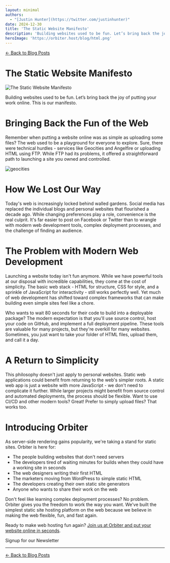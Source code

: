 ```yaml
---
layout: minimal
authors:
  - "[Justin Hunter](https://twitter.com/justinhunter)"
date: 2024-12-30
title: 'The Static Website Manifesto'
description: 'Building websites used to be fun. Let’s bring back the joy of putting your work online. This is our manifesto.'
heroImage: 'https://orbiter.host/blog/html.png'
---
```



[← Back to Blog Posts](/blog)

# The Static Website Manifesto

![The Static Website Manifesto](https://orbiter.host/blog/html.png)

Building websites used to be fun. Let’s bring back the joy of putting your work online. This is our manifesto.

# Bringing Back the Fun of the Web

Remember when putting a website online was as simple as uploading some files? The web used to be a playground for everyone to explore. Sure, there were technical hurdles - services like Geocities and Angelfire or uploading HTML using FTP. While FTP had its problems, it offered a straightforward path to launching a site you owned and controlled.

![geocities](https://justin.mypinata.cloud/ipfs/bafybeiauysgtctw2vl56zzsigcamw7g2qet64o73msxqtyv7kuuh4b64bm)

# How We Lost Our Way

Today's web is increasingly locked behind walled gardens. Social media has replaced the individual blogs and personal websites that flourished a decade ago. While changing preferences play a role, convenience is the real culprit. It's far easier to post on Facebook or Twitter than to wrangle with modern web development tools, complex deployment processes, and the challenge of finding an audience.

# The Problem with Modern Web Development

Launching a website today isn't fun anymore. While we have powerful tools at our disposal with incredible capabilities, they come at the cost of simplicity. The basic web stack - HTML for structure, CSS for style, and a sprinkle of JavaScript for interactivity - still works perfectly well. Yet much of web development has shifted toward complex frameworks that can make building even simple sites feel like a chore.

Who wants to wait 80 seconds for their code to build into a deployable package? The modern expectation is that you'll use source control, host your code on GitHub, and implement a full deployment pipeline. These tools are valuable for many projects, but they're overkill for many websites. Sometimes, you just want to take your folder of HTML files, upload them, and call it a day.

# A Return to Simplicity

This philosophy doesn't just apply to personal websites. Static web applications could benefit from returning to the web's simpler roots. A static web app is just a website with more JavaScript - we don't need to complicate it further. While larger projects might benefit from source control and automated deployments, the process should be flexible. Want to use CI/CD and other modern tools? Great! Prefer to simply upload files? That works too.

# Introducing Orbiter

As server-side rendering gains popularity, we're taking a stand for static sites. Orbiter is here for:

*   The people building websites that don't need servers
*   The developers tired of waiting minutes for builds when they could have a working site in seconds
*   The web designers writing their first HTML
*   The marketers moving from WordPress to simple static HTML
*   The developers creating their own static site generators
*   Anyone who wants to share their work on the web

Don't feel like learning complex deployment processes? No problem. Orbiter gives you the freedom to work the way you want. We've built the simplest static site hosting platform on the web because we believe in making the web flexible, fun, and fast again.

Ready to make web hosting fun again? [Join us at Orbiter and put your website online in seconds](https://app.orbiter.host?ref=blog).


<div className="flex items-center flex-col gap-2 justify-center">
	<p className="font-bold">Signup for our Newsletter</p>
	<NewsletterForm />
</div>

---

[← Back to Blog Posts](/blog)
